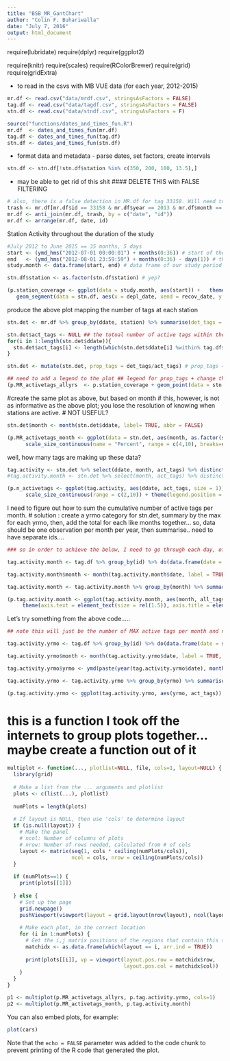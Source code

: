 ```yaml
---
title: "BSB_MR_GantChart"
author: "Colin F. Buhariwalla"
date: "July 7, 2016"
output: html_document
---
```


require(lubridate)
require(dplyr)
require(ggplot2)

require(knitr)
require(scales)
require(RColorBrewer)
require(grid)
require(gridExtra)

- to read in the csvs with MB VUE data (for each year, 2012-2015)

```r
mr.df <- read.csv("data/mrdf.csv", stringsAsFactors = FALSE)
tag.df <- read.csv("data/tagdf.csv", stringsAsFactors = FALSE)
stn.df <- read.csv("data/stndf.csv", stringsAsFactors = F)
```


```r
source("functions/dates_and_times_fun.R")
mr.df  <- dates_and_times_fun(mr.df)
tag.df <- dates_and_times_fun(tag.df)
stn.df <- dates_and_times_fun(stn.df)
```

- format data and metadata - parse dates, set factors, create intervals 
```r
stn.df <- stn.df[!stn.df$station %in% c(350, 200, 100, 13.5),]
```


- may be able to get rid of this shit #### DELETE THIS with FALSE FILTERING
```r
# also, there is a false detection in MR.df for tag 33158. Will need to run false filtering tool on my dataframe post ICFT
trash <- mr.df[mr.df$id == 33158 & mr.df$year == 2013 & mr.df$month == 09,]
mr.df <- anti_join(mr.df, trash, by = c("date", "id"))
mr.df <- arrange(mr.df, date, id)
```

Station Activity throughout the duration of the study
```r
#July 2012 to June 2015 == 35 months, 5 days
start <- (ymd_hms("2012-07-01 00:00:01") + months(0:36)) # start of the month 
end   <- (ymd_hms("2012-08-01 23:59:59") + months(0:36) - days(1)) # this little beauty gives you the last day of every month for 0:x months. 
study.month <- data.frame(start, end) # data frame of our study period

stn.df$station <- as.factor(stn.df$station) # yep? 

(p.station_coverage <- ggplot(data = study.month, aes(start)) +   theme_bw() + 
   geom_segment(data = stn.df, aes(x = depl_date, xend = recov_date, y = station, yend = station)) + xlab("Date") + ylab("Station")  + scale_x_datetime(breaks = pretty_breaks(13),labels = date_format("%Y-%b"), limit = c(min(stn.df$depl_date), max(stn.df$recov_date))) + scale_y_discrete(limits = rev(levels(stn.df$station))) + theme(axis.text = element_text(size = rel(1.5)), axis.title = element_text(size =20), plot.title = element_text(size = 20)) + theme(panel.grid.major = element_blank(), panel.grid.minor = element_blank(),panel.background = element_blank(), axis.line = element_line(colour = "black")))

```

produce the above plot mapping the number of tags at each station
```r
stn.det <- mr.df %>% group_by(ddate, station) %>% summarise(det_tags = n_distinct(id))

stn.det$act_tags <- NULL ## the totoal number of active tags within the system.. 
for(i in 1:length(stn.det$ddate)){
  stn.det$act_tags[i] <- length(which(stn.det$ddate[i] %within% tag.df$activity_interval)) 
}

stn.det <- mutate(stn.det, prop_tags = det_tags/act_tags) # prop_tags = det_tags/act_tags = The proportion of tags (prop_tags) detected at each station (det_tags) relative to the number of active tags (act_tags) in the system

## need to add a legend to the plot ## legend for prop_tags + change the legend title and labels
(p.MR_activetags_allyrs  <- p.station_coverage + geom_point(data = stn.det, aes(x=ddate, y = as.factor(station), size = prop_tags), alpha = 0.3) + scale_size_continuous(name = "Percent", range = c(4,10), breaks=c(0.1, 0.2, 0.3, 0.4, 0.5,0.6,0.7,0.8,0.9,1.0), labels=c("10","20", "30", "40", "50","60","70","80","90","100")) )
```

#create the same plot as above, but based on month
# this, however, is not as informative as the above plot; you lose the resolution of knowing when stations are active. 
# NOT USEFUL? 
```r
stn.det$month <- month(stn.det$ddate, label= TRUE, abbr = FALSE)

(p.MR_activetags_month <- ggplot(data = stn.det, aes(month, as.factor(station), size = prop_tags)) + geom_point() +  theme_bw() + ylab("Station") + xlab("Month")+
      scale_size_continuous(name = "Percent", range = c(4,10), breaks=c(0.1, 0.2, 0.3, 0.4, 0.5,0.6,0.7,0.8,0.9,1.0), labels=c("10","20", "30", "40", "50","60","70","80","90","100")) +  scale_y_discrete(limits = rev(levels(stn.df$station))) + theme(axis.text = element_text(size = rel(1.5)), axis.title = element_text(size =20), plot.title = element_text(size = 20)) + theme(panel.grid.major = element_blank(), panel.grid.minor = element_blank(),panel.background = element_blank(), axis.line = element_line(colour = "black")))

```

well, how many tags are making up these data? 
```r
tag.activity <- stn.det %>% select(ddate, month, act_tags) %>% distinct(ddate)
#tag.activity.month <- stn.det %>% select(month, act_tags) %>% distinct(month)

(p.n_activetags <- ggplot(tag.activity, aes(ddate, act_tags, size = 1)) + geom_point() + theme_bw() + xlab("Date") + ylab("Number of Active Tags") +
      scale_size_continuous(range = c(2,10)) + theme(legend.position = "none") + ylim(0,20) + theme(axis.text = element_text(size = rel(1.5)), axis.title = element_text(size =20), plot.title = element_text(size = 20)) + theme(panel.grid.major = element_blank(), panel.grid.minor = element_blank(),panel.background = element_blank(), axis.line = element_line(colour = "black")) + scale_x_datetime(breaks = pretty_breaks(13),labels = date_format("%Y-%b"))) 

```

I need to figure out how to sum the cumulative number of active tags per month. 
# solution : create a yrmo category for stn.det, summary by the max for each yrmo, then, add the total for each like months together... so, data should be one observation per month per year, then summarise.. need to have separate ids.... 

```r
### so in order to achieve the below, I need to go through each day, of station activity (stn.det) and produce a sheet of all possible dates for each tag id. maybe make this by taking tag.df 

tag.activity.month <- tag.df %>% group_by(id) %>% do(data.frame(date = seq(.$depl_date, .$recov_date, by = "1 day")))

tag.activity.month$month <- month(tag.activity.month$date, label = TRUE, abbr = FALSE)

tag.activity.month <- tag.activity.month %>% group_by(month) %>% summarise(all_tags = n_distinct(id))

(p.tag.activity.month <- ggplot(tag.activity.month, aes(month, all_tags)) + geom_bar(stat = "identity") +  theme_bw() + xlab("Date") + ylab("Number of Active Tags") +
     theme(axis.text = element_text(size = rel(1.5)), axis.title = element_text(size =20), plot.title = element_text(size = 20)) + theme(panel.grid.major = element_blank(), panel.grid.minor = element_blank(),panel.background = element_blank(), axis.line = element_line(colour = "black")) ) 
```

Let's try something from the above code..... 
```r
## note this will just be the number of MAX active tags per month and no the number of tags per ddate (some tags drop oout mid month)... DISCUSS with MIKE... 

tag.activity.yrmo <- tag.df %>% group_by(id) %>% do(data.frame(date = seq(.$depl_date, .$recov_date, by = "1 day")))

tag.activity.yrmo$month <- month(tag.activity.yrmo$date, label = TRUE, abbr = FALSE)

tag.activity.yrmo$yrmo <- ymd(paste(year(tag.activity.yrmo$date), month(tag.activity.yrmo$date), "01", sep = "-"))

tag.activity.yrmo <- tag.activity.yrmo %>% group_by(yrmo) %>% summarise(act_tags = n_distinct(id))

(p.tag.activity.yrmo <- ggplot(tag.activity.yrmo, aes(yrmo, act_tags)) + geom_bar(stat="identity") + theme_bw() + xlab("Date") + ylab("Number of Active Tags") + theme(legend.position = "none") + ylim(0,20) + theme(axis.text = element_text(size = rel(1.5)), axis.title = element_text(size =20), plot.title = element_text(size = 20)) + theme(panel.grid.major = element_blank(), panel.grid.minor = element_blank(),panel.background = element_blank(), axis.line = element_line(colour = "black")) + scale_x_datetime(breaks = pretty_breaks(13),labels = date_format("%Y-%b")) )

```

# this is a function I took off the internets to group plots together... maybe create a function out of it
```r
multiplot <- function(..., plotlist=NULL, file, cols=1, layout=NULL) {
  library(grid)
  
  # Make a list from the ... arguments and plotlist
  plots <- c(list(...), plotlist)
  
  numPlots = length(plots)
  
  # If layout is NULL, then use 'cols' to determine layout
  if (is.null(layout)) {
    # Make the panel
    # ncol: Number of columns of plots
    # nrow: Number of rows needed, calculated from # of cols
    layout <- matrix(seq(1, cols * ceiling(numPlots/cols)),
                     ncol = cols, nrow = ceiling(numPlots/cols))
  }
  
  if (numPlots==1) {
    print(plots[[1]])
    
  } else {
    # Set up the page
    grid.newpage()
    pushViewport(viewport(layout = grid.layout(nrow(layout), ncol(layout))))
    
    # Make each plot, in the correct location
    for (i in 1:numPlots) {
      # Get the i,j matrix positions of the regions that contain this subplot
      matchidx <- as.data.frame(which(layout == i, arr.ind = TRUE))
      
      print(plots[[i]], vp = viewport(layout.pos.row = matchidx$row,
                                      layout.pos.col = matchidx$col))
    }
  }
}

```


```r
p1 <- multiplot(p.MR_activetags_allyrs, p.tag.activity.yrmo, cols=1)
p2 <- multiplot(p.MR_activetags_month, p.tag.activity.month)

```

You can also embed plots, for example:

```r
plot(cars)
```

Note that the `echo = FALSE` parameter was added to the code chunk to prevent printing of the R code that generated the plot.
